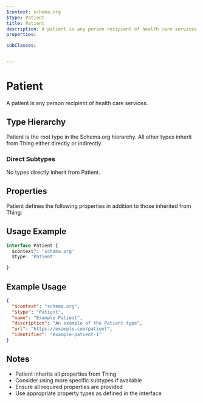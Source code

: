 ```yaml
---
$context: schema.org
$type: Patient
title: Patient
description: A patient is any person recipient of health care services.
properties:

subClasses:


---
```


# Patient

A patient is any person recipient of health care services.

## Type Hierarchy

Patient is the root type in the Schema.org hierarchy. All other types inherit from Thing either directly or indirectly.

### Direct Subtypes

No types directly inherit from Patient.

## Properties

Patient defines the following properties in addition to those inherited from Thing:



## Usage Example

```typescript
interface Patient {
  $context?: 'schema.org'
  $type: 'Patient'

}
```

## Example Usage

```json
{
  "$context": "schema.org",
  "$type": "Patient",
  "name": "Example Patient",
  "description": "An example of the Patient type",
  "url": "https://example.com/patient",
  "identifier": "example-patient-1"
}
```

## Notes

- Patient inherits all properties from Thing
- Consider using more specific subtypes if available
- Ensure all required properties are provided
- Use appropriate property types as defined in the interface
